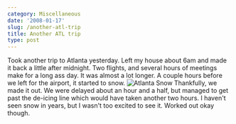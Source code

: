 ```yaml
---
category: Miscellaneous
date: '2008-01-17'
slug: /another-atl-trip
title: Another ATL trip
type: post
---
```



Took another trip to Atlanta yesterday. Left my house about 6am and
made it back a little after midnight. Two flights, and several
hours of meetings make for a long ass day. It was almost a lot
longer. A couple hours before we left for the airport, it started
to snow.
![Atlanta Snow](http://www.alanwsmith.com/blog/wp-content/uploads/dscf0874.jpg)
Thankfully, we made it out. We were delayed about an hour and a
half, but managed to get past the de-icing line which would have
taken another two hours. I haven't seen snow in years, but I wasn't
too excited to see it. Worked out okay though.